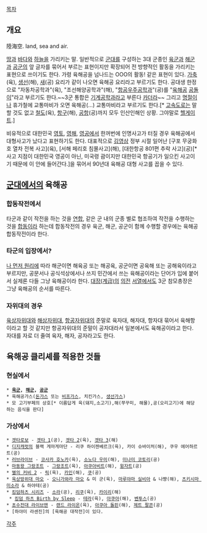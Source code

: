 [[목차]]
== 개요 ==
陸海空. land, sea and air.

[[땅]]과 [[바다]]와 [[하늘]]을 가리키는 말. 일반적으로 [[군대]]를 구성하는 3대 군종인 [[육군]]과 [[해군]]과 [[공군]]의 앞 글자를 묶어서 부르는 표현이지만 확장되어 전 방향적인 활동을 가리키는 표현으로 쓰이기도 한다. 가령 육해공을 넘나드는 OOO의 활동! 같은 표현이 있다. [[가축]](육), [[생선]](해), [[새]](공) 요리가 같이 나오면 육해공 요리라고 부르기도 한다. 공대생 한정으로 "자동차공학과"(육), "조선해양공학과"(해), "[[항공우주공학과]]"(공)를 "[[육해공]] [[공돌이]]"라고 부르기도 한다.~~3군 통합은 [[기계공학과]]라고 부른다 [[카더라]]~~ 그리고 [[명절]]이나 휴가철에 교통마비가 오면 육해공(...) 교통마비라고 부르기도 한다.[* [[고속도로]]는 말할 것도 없고 [[철도]](육), [[항구]](해), [[공항]](공)까지 모두 인산인해인 상황. 그야말로 [[헬게이트]].]

비유적으로 대한민국 [[영토]], [[영해]], [[영공]]에서 한꺼번에 인명사고가 터질 경우 육해공에서 대형사고가 났다고 표현하기도 한다. 대표적으로 [[김영삼]] 정부 시절 일어난 [구포 무궁화호 열차 전복 사고](육), [서해 페리호 침몰사고](해), [대한항공 801편 추락 사고](공)[* 사고 지점이 대한민국 영공이 아닌, 미국령 괌이지만 대한민국 항공기가 일으킨 사고이기 때문에 이 안에 들어간다.]을 묶어서 90년대 육해공 대형 사고를 꼽을 수 있다.

== [[군대]]에서의 육해공 ==
=== 합동작전에서 ===
타군과 같이 작전을 하는 것을 [[연합]], 같은 군 내의 군종 별로 협조하여 작전을 수행하는 것을 [[합동]]이라 하는데 합동작전의 경우 육군, 해군, 공군이 함께 수행할 경우에는 육해공합동작전이라 한다.

=== 타군의 입장에서? ===
[[나 먼저 원리]]에 따라 해군이면 해육공 또는 해공육, 공군이면 공육해 또는 공해육이라고 부르지만, 공문서나 공식석상에서나 쓰지 민간에서 쓰는 육해공이라는 단어가 입에 붙어서 실제론 다들 그냥 육해공이라 한다. [[대장(계급)]]의 [[의전]] [[서열]]에서도 3군 참모총장은 그냥 육해공의 순서를 따른다.

=== 자위대의 경우 ===
[[육상자위대]]와 [[해상자위대]], [[항공자위대]]의 준말로 육자대, 해자대, 항자대 묶어서 육해항이라고 할 것 같지만 항공자위대의 준말이 공자대라서 일본에서도 육해공이라고 한다. 자대를 자로 더 줄여 육자, 해자, 공자라고도 한다.

== 육해공 클리셰를 적용한 것들 ==
=== 현실에서 ===
 * '''[[육군]], [[해군]], [[공군]]'''
 * 육해공가스([[돈가스]] 또는 [[비프가스]], 치킨가스, [[생선가스]])
 * 모 고기부페의 상호[* 이름답게 육(돼지,소고기),해(쭈꾸미, 해물),공(오리고기)에 해당하는 음식을 판다]
=== 가상에서 ===
 * [[겟타로보]] - [[겟타 1]](공), [[겟타 2]](육), [[겟타 3]](해)
 * [[디지캐럿]]의 블랙 게마게마단 - 리쿠 하이젠베르크(육), 카이 슈바이처(해), 쿠우 에어하르트(공)
 * [[러브라이브]] - [[코사카 호노카]](육), [[소노다 우미]](해), [[미나미 코토리]](공)
 * [[마동왕 그랑조트]] - [[그랑조트]](육), [[아쿠아비트]](해), [[윙자트]](공)
 * [[별의 커비 2]] - [[릭]](육), [[카인(별의 커비)|카인]](해), [[쿠]](공)
 * [[육상방위대 마오]] - [[오니가와라 마오]] & 미 군(육), [[마루야마 실비아]] & 나쨩(해), [[츠키시마 미소라]] & 하야테(공)
 * [[킹덤하츠 시리즈]] - [[소라(킹덤하츠)|소라]](공), [[리쿠(킹덤하츠)|리쿠]](육), [[카이리(킹덤하츠)|카이리]](해)
  * [[킹덤 하츠 Birth by Sleep]] - [[테라(킹덤하츠)|테라]](육), [[아쿠아(킹덤하츠)|아쿠아]](해), [[벤투스]](공)
 * [[초수전대 라이브맨]] - [[오오하라 죠|랜드 라이온]](육), [[미사키 메구미|아쿠아 돌핀]](해), [[아마미야 유스케|제트 팔콘]](공)
 * [하야미 라센진]의 [육해공 대작전]이 있다.

[[각주]]
